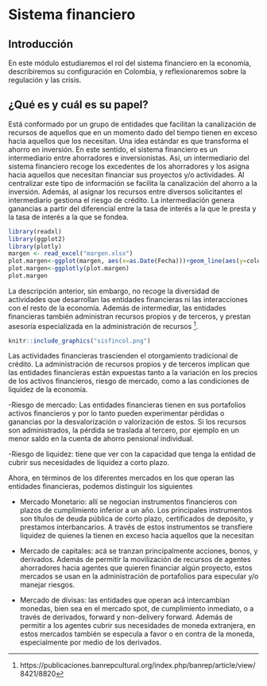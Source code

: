 # Sistema financiero

## Introducción 

En este módulo estudiaremos el rol del sistema financiero en la economía, describiremos su configuración en Colombia, y reflexionaremos sobre la regulación y las crisis.

## ¿Qué es y cuál es su papel?

Está conformado por un grupo de entidades que facilitan la canalización de recursos de aquellos que en un momento dado del tiempo tienen en exceso hacia aquellos que los necesitan. Una idea estándar es que transforma el ahorro en inversión. En este sentido, el sistema financiero es un intermediario entre ahorradores e inversionistas. Así, un intermediario del sistema financiero recoge los excedentes de los ahorradores y los asigna hacia aquellos que necesitan financiar sus proyectos y/o actividades. Al centralizar este tipo de información se facilita la canalización del ahorro a la inversión. Además, al asignar los recursos entre diversos solicitantes el intermediario gestiona el riesgo de crédito. La intermediación genera ganancias a partir del diferencial entre la tasa de interés a la que le presta y la tasa de interés a la que se fondea. 

```r
library(readxl)
library(ggplot2)
library(plotly)
margen <- read_excel("margen.xlsx")
plot.margen<-ggplot(margen, aes(x=as.Date(Fecha)))+geom_line(aes(y=colocacion,colour="Colocación"))+geom_line(aes(y=dtf90,colour="Captación"))+scale_color_manual("",breaks=c("Colocación","Captación"),values=c("Colocación"="black","Captación"="#CC0000"))+xlab("Fecha")+ylab("Tasa")+theme_bw() 
plot.margen<-ggplotly(plot.margen)
plot.margen


```

La descripción anterior, sin embargo, no recoge la diversidad de actividades que desarrollan las entidades financieras ni las interacciones con el resto de la economía. Además de intermediar, las entidades financieras también administran recursos propios y de terceros, y prestan asesoría especializada en la administración de recursos ^[https://publicaciones.banrepcultural.org/index.php/banrep/article/view/8421/8820]. 

```r
knitr::include_graphics("sisfincol.png")
```

Las actividades financieras trascienden el otorgamiento tradicional de crédito. La administración de recursos propios y de terceros implican que las entidades financieras están expuestas tanto a la variación en los precios de los activos financieros, riesgo de mercado, como a las condiciones de liquidez de la economía.

-Riesgo de mercado: Las entidades financieras tienen en sus portafolios activos financieros y por lo tanto pueden experimentar pérdidas o ganancias por la desvalorización o valorización de estos. Si los recursos son administrados, la pérdida se traslada al tercero, por ejemplo en un menor saldo en la cuenta de ahorro pensional individual. 

-Riesgo de liquidez: tiene que ver con la capacidad que tenga la entidad de cubrir sus necesidades de liquidez a corto plazo. 

Ahora, en términos de los diferentes mercados en los que operan las entidades financieras, podemos distinguir los siguientes

- Mercado Monetario: allí se negocian instrumentos financieros con plazos de cumplimiento inferior a un      año. Los principales instrumentos son títulos de deuda pública de corto plazo, certificados de depósito,   y prestamos interbancarios. A través de estos instrumentos se transfiere liquidez de quienes la tienen en   exceso hacia aquellos que la necesitan

- Mercado de capitales: acá se tranzan principalmente acciones, bonos, y derivados. Además de permitir la    movilización de recursos de agentes ahorradores hacia agentes que quieren financiar algún proyecto, estos   mercados se usan en la administración de portafolios para especular y/o manejar riesgos. 

- Mercado de divisas: las entidades que operan acá intercambian monedas, bien sea en el mercado spot, de     cumplimiento inmediato, o a través de derivados, forward y non-delivery forward. Además de permitir a los   agentes cubrir sus necesidades de moneda extranjera, en estos mercados también se especula a favor o en    contra de la moneda, especialmente por medio de los derivados. 
